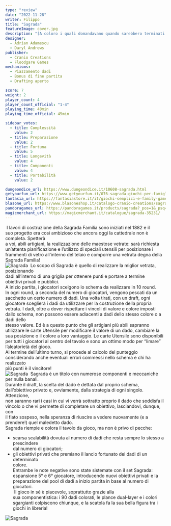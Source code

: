```yaml
---
type: "review"
date: "2022-11-28"
writer: Filippo
title: "Sagrada"
featureImage: cover.jpg
description: "[A coloro i quali domandavano quando sarebbero terminati i lavori della Sagrada Familia] Il mio cliente non ha alcuna fretta. Dio ha tutto il tempo del mondo. (Antoni Gaudí)"
designer:
  - Adrian Adamescu
  - Daryl Andrews
publisher:
  - Cranio Creations
  - Floodgare Games
mechanisms:
  - Piazzamento dadi
  - Bonus di fine partita
  - Drafting aperto

score: 7
weight: 2
player_count: 4
player_count_official: "1-4"
playing_time: 40min
playing_time_official: 45min

sidebar_votes:
  - title: Complessità
    value: 2
  - title: Preparazione
    value: 2
  - title: Fortuna
    value: 5
  - title: Longevità
    value: 4
  - title: Componenti
    value: 4
  - title: Portabilità
    value: 2

dungeondice_url: https://www.dungeondice.it/10608-sagrada.html
getyourfun_url: https://www.getyourfun.it/076-sagrada-giochi-per-famiglia.html
fantasia_url: https://fantasiastore.it/it/giochi-semplici-e-family-games/1959-sagrada.html
blasone_url: https://www.blasoneshop.it/catalogo-cranio-creations/sagrada-99-1564
pandoragames_url: https://pandoragames.it/products/sagrada?_pos=1&_psq=sag&_ss=e&_v=1.0
magicmerchant_url: https://magicmerchant.it/catalogue/sagrada-35231/
---
```


<Setting>
  &nbsp;I lavori di costruzione della Sagrada Familia sono iniziati nel 1882 e
  il
  <br />
  suo progetto era così ambizioso che ancora oggi la cattedrale non è completa.
  Spetterà
  <br />
  a voi, abili artigiani, la realizzazione delle maestose vetrate: sarà
  richiesta
  <br />
  un’attenta pianificazione e l’utilizzo di speciali utensili per posizionare i
  <br />
  frammenti di vetro all’interno del telaio e comporre una vetrata degna della
  <br />
  Sagrada Familia!&nbsp;&nbsp;&nbsp;
  <br />
</Setting>

<img src="./game1.jpg?t=1" alt="Sagrada" />

<Rules>
  &nbsp;Lo scopo di Sagrada è quello di realizzare la miglior vetrata,
  posizionando
  <br />
  dadi all’interno di una griglia per ottenere punti e portare a termine
  <br />
  obiettivi privati e pubblici.&nbsp;
  <br />
  A inizio partita, i giocatori scelgono lo schema da realizzare in 10 round.
  <br />
  In ogni round, a seconda del numero di giocatori, vengono pescati da un
  <br />
  sacchetto un certo numero di dadi. Una volta tirati, con un draft, ogni
  <br />
  giocatore sceglierà i dadi da utilizzare per la costruzione della propria
  <br />
  vetrata. I dadi, oltre a dover rispettare i vincoli di valore e colore imposti
  <br />
  dallo schema, non possono essere adiacenti a dadi dello stesso colore o a dadi
  dello
  <br />
  stesso valore. Ed è a questo punto che gli artigiani più abili sapranno
  <br />
  utilizzare le carte Utensile per modificare il valore di un dado, cambiare la
  <br />
  sua posizione o il colore a loro vantaggio. Le carte Utensile sono disponibili
  <br />
  per tutti i giocatori al centro del tavolo e sono un ottimo modo per “limare”
  <br />
  l’aleatorietà del gioco.&nbsp;&nbsp;
  <br />
  Al termine dell’ultimo turno, si procede al calcolo del punteggio
  <br />
  considerando anche eventuali errori commessi nello schema e chi ha realizzato
  <br />
  più punti è il vincitore!&nbsp;&nbsp;
  <br />
</Rules>

<img src="./game2.jpg?t=1" alt="Sagrada" />

<Feedback>
  &nbsp;Sagrada è un titolo con numerose componenti e meccaniche per nulla
  banali.&nbsp;&nbsp;
  <br />
  Durante il draft, la scelta del dado è dettata dal proprio schema,
  <br />
  dall’obiettivo privato e, ovviamente, dalla strategia di ogni singolo.
  Attenzione,
  <br />
  non saranno rari i casi in cui vi verrà sottratto proprio il dado che soddisfa
  il
  <br />
  vincolo o che vi permette di completare un obiettivo, lasciandovi, dunque, con
  <br />
  il fiato sospeso, nella speranza di riuscire a vedere nuovamente (e a
  prendere!) quel maledetto dado.&nbsp;
  <br />
  Sagrada riempie e colora il tavolo da gioco, ma non è privo di pecche:&nbsp;
  <br />
  <ul>
    <li>
      scarsa scalabilità dovuta al numero di dadi che resta sempre lo stesso a
      prescindere
      <br />
      dal numero di giocatori;&nbsp;&nbsp;
    </li>
    <li>
      gli obiettivi privati che premiano il lancio fortunato dei dadi di un
      determinato
      <br />
      colore.&nbsp;&nbsp;
      <br />
      Entrambe le note negative sono state sistemate con il set Sagrada:
      <br />
      espansione 5° e 6° giocatore, introducendo nuovi obiettivi privati e la
      <br />
      preparazione del pool di dadi a inizio partita in base al numero di
      giocatori.
      <br />
      &nbsp;Il gioco in sé è piacevole, soprattutto grazie alla
      <br />
      sua componentistica: i 90 dadi colorati, le plance dual-layer e i colori
      <br />
      sgargianti colpiscono chiunque, e la scatola fa la sua bella figura tra i
      <br />
      giochi in libreria! &nbsp;&nbsp;
    </li>
  </ul>
</Feedback>

<img src="./game3.jpg?t=1" alt="Sagrada" />
